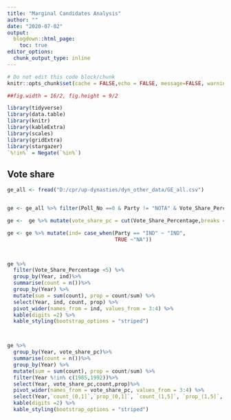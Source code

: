 ```yaml
---
title: "Marginal Candidates Analysis"
author: ""
date: "2020-07-02"
output:
  blogdown::html_page:
    toc: true
editor_options: 
  chunk_output_type: inline
---
```

```r
# Do not edit this code block/chunk
knitr::opts_chunk$set(cache = FALSE,echo = FALSE, message=FALSE, warning = FALSE)

##fig.width = 16/2, fig.height = 9/2

library(tidyverse)
library(data.table)
library(knitr)
library(kableExtra)
library(scales)
library(gridExtra)
library(stargazer)
`%!in%` = Negate(`%in%`)
```


## Vote share

```r

ge_all <- fread("D:/cpr/up-dynasties/dyn_other_data/GE_all.csv")


ge <- ge_all %>% filter(Poll_No ==0 & Party != "NOTA" & Vote_Share_Percentage >0)

ge <-  ge %>% mutate(vote_share_pc = cut(Vote_Share_Percentage,breaks = c(0,1,5,17,Inf)))

ge <- ge %>% mutate(ind= case_when(Party == "IND" ~ "IND",
                                   TRUE ~"NA"))



ge %>%
  filter(Vote_Share_Percentage <5) %>% 
  group_by(Year, ind)%>%
  summarise(count = n())%>%
  group_by(Year) %>%
  mutate(sum = sum(count), prop = count/sum) %>% 
  select(Year, ind, count, prop) %>% 
  pivot_wider(names_from = ind, values_from = 3:4) %>% 
  kable(digits =2) %>% 
  kable_styling(bootstrap_options = "striped")



ge %>%
  group_by(Year, vote_share_pc)%>%
  summarise(count = n())%>%
  group_by(Year) %>%
  mutate(sum = sum(count), prop = count/sum) %>%
  filter(Year %!in% c(1985,1992))%>%
  select(Year, vote_share_pc,count,prop)%>%
  pivot_wider(names_from = vote_share_pc, values_from = 3:4) %>%
  select(Year,`count_(0,1]`,`prop_(0,1]`, `count_(1,5]`, `prop_(1,5]`, `count_(5,17]`, `prop_(5,17]`, `count_(17,Inf]`,`prop_(17,Inf]` )%>%
  kable(digits =2) %>% 
  kable_styling(bootstrap_options = "striped")



```


<!-- ## Incumbent -->


<!-- ```{r} -->
<!-- ge <-  ge %>% mutate(vote_share_pc = cut(Vote_Share_Percentage,breaks = c(0,1,5,17,Inf))) -->



<!-- ge %>%filter(Vote_Share_Percentage>15) %>%  group_by(Year, Incumbent) %>% summarise(count = n()) %>% group_by(Year) %>% mutate(sum = sum(count), prop = count/sum) %>% filter(Year %!in% c(1985,1992)) %>% select(Year, Incumbent,count,prop) %>% pivot_wider(names_from = Incumbent, values_from = 3:4) %>% kable(digits =2) %>% kable_styling(bootstrap_options = "striped") -->
<!-- ``` -->


<!-- ## Recontest -->


<!-- ```{r} -->



<!-- ge %>%filter(Vote_Share_Percentage>5) %>%  group_by(Year, Recontest) %>% summarise(count = n()) %>% group_by(Year) %>% mutate(sum = sum(count), prop = count/sum) %>% filter(Year %!in% c(1985,1992)) %>% select(Year, Recontest,count,prop) %>% pivot_wider(names_from = Recontest, values_from = 3:4) %>% kable(digits =2) %>% kable_styling(bootstrap_options = "striped") -->
<!-- ``` -->

<!-- ## Turncoat -->


<!-- ```{r} -->




<!-- ge %>%filter(Vote_Share_Percentage>5& !is.na(Turncoat) ) %>%  group_by(Year, Turncoat) %>% summarise(count = n()) %>% group_by(Year) %>% mutate(sum = sum(count), prop = count/sum) %>% filter(Year %!in% c(1985,1992)) %>% select(Year, Turncoat,count,prop) %>% pivot_wider(names_from = Turncoat, values_from = 3:4) %>% kable(digits =2) %>% kable_styling(bootstrap_options = "striped") -->
<!-- ``` -->



